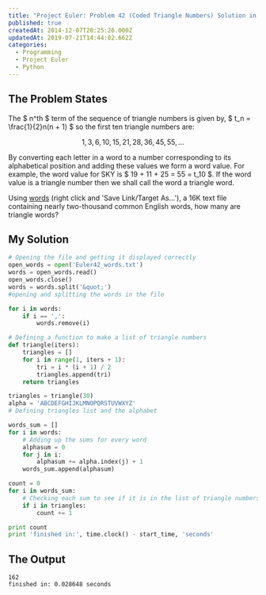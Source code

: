 ```yaml
---
title: "Project Euler: Problem 42 (Coded Triangle Numbers) Solution in Python"
published: true
createdAt: 2014-12-07T20:25:26.000Z
updatedAt: 2019-07-21T14:44:02.662Z
categories:
  - Programming
  - Project Euler
  - Python
---
```


## The Problem States

The $ n^th $ term of the sequence of triangle numbers is given by, $ t_n = \frac{1}{2}n(n + 1) $
so the first ten triangle numbers are:

$$
1, 3, 6, 10, 15, 21, 28, 36, 45, 55, ...
$$

By converting each letter in a word to a number corresponding to its alphabetical position and adding these values we
form a word value. For example, the word value for SKY is $ 19 + 11 + 25 = 55 = t_10 $. If the word
value is a triangle number then we shall call the word a triangle word.

Using [words](https://projecteuler.net/project/resources/p042_words.txt) (right click and 'Save Link/Target As...'),
a 16K text file containing nearly two-thousand common English words, how many are triangle words?

## My Solution

```python
# Opening the file and getting it displayed correctly
open_words = open('Euler42_words.txt')
words = open_words.read()
open_words.close()
words = words.split('&quot;')
#opening and splitting the words in the file

for i in words:
    if i == ',':
        words.remove(i)

# Defining a function to make a list of triangle numbers
def triangle(iters):
    triangles = []
    for i in range(1, iters + 1):
        tri = i * (i + 1) / 2
        triangles.append(tri)
    return triangles

triangles = triangle(30)
alpha = 'ABCDEFGHIJKLMNOPQRSTUVWXYZ'
# Defining triangles list and the alphabet

words_sum = []
for i in words:
    # Adding up the sums for every word
    alphasum = 0
    for j in i:
        alphasum += alpha.index(j) + 1
    words_sum.append(alphasum)        

count = 0
for i in words_sum:
    # Checking each sum to see if it is in the list of triangle numbers
    if i in triangles:
        count += 1

print count       
print 'finished in:', time.clock() - start_time, 'seconds'
```

## The Output

```text
162
finished in: 0.028648 seconds
```
